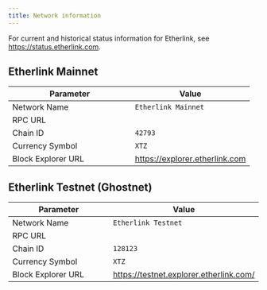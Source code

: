 ```yaml
---
title: Network information
---
```



For current and historical status information for Etherlink, see https://status.etherlink.com.

## Etherlink Mainnet

<table><thead><tr><th width="231">Parameter</th><th>Value</th></tr></thead><tbody><tr><td>Network Name</td><td><code>Etherlink Mainnet</code></td></tr><tr><td>RPC URL</td><td><InlineCopy code="https://node.mainnet.etherlink.com" /></td></tr><tr><td>Chain ID</td><td><code>42793</code></td></tr><tr><td>Currency Symbol</td><td><code>XTZ</code></td></tr><tr><td>Block Explorer URL</td><td><a href="https://explorer.etherlink.com">https://explorer.etherlink.com</a></td></tr></tbody></table>

## Etherlink Testnet (Ghostnet)

<table><thead><tr><th width="231">Parameter</th><th>Value</th></tr></thead><tbody><tr><td>Network Name</td><td><code>Etherlink Testnet</code></td></tr><tr><td>RPC URL</td><td><InlineCopy code="https://node.ghostnet.etherlink.com" /></td></tr><tr><td>Chain ID</td><td><code>128123</code></td></tr><tr><td>Currency Symbol</td><td><code>XTZ</code></td></tr><tr><td>Block Explorer URL</td><td><a href="https://testnet.explorer.etherlink.com/">https://testnet.explorer.etherlink.com/</a></td></tr></tbody></table>
